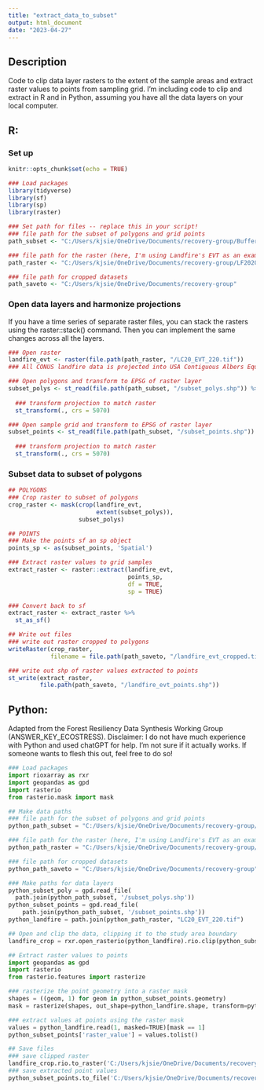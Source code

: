 ```yaml
---
title: "extract_data_to_subset"
output: html_document
date: "2023-04-27"
---
```


## Description
Code to clip data layer rasters to the extent of the sample areas and extract raster values to points from sampling grid. I'm including code to clip and extract in R and in Python, assuming you have all the data layers on your local computer.

## R:
### Set up
```r
knitr::opts_chunk$set(echo = TRUE)

### Load packages
library(tidyverse)
library(sf)
library(sp)
library(raster)

### Set path for files -- replace this in your script!
### file path for the subset of polygons and grid points
path_subset <- "C:/Users/kjsie/OneDrive/Documents/recovery-group/Buffered_fire"

### file path for the raster (here, I'm using Landfire's EVT as an example)
path_raster <- "C:/Users/kjsie/OneDrive/Documents/recovery-group/LF2020_EVT_220_CONUS/Tif"

### file path for cropped datasets
path_saveto <- "C:/Users/kjsie/OneDrive/Documents/recovery-group"
```

### Open data layers and harmonize projections
If you have a time series of separate raster files, you can stack the rasters using the raster::stack() command. Then you can implement the same changes across all the layers.
```r
### Open raster
landfire_evt <- raster(file.path(path_raster, "/LC20_EVT_220.tif"))
### All CONUS landfire data is projected into USA Contiguous Albers Equal Area Conic (EPSG:5070)

### Open polygons and transform to EPSG of raster layer
subset_polys <- st_read(file.path(path_subset, "/subset_polys.shp")) %>%
  
  ### transform projection to match raster
  st_transform(., crs = 5070)

### Open sample grid and transform to EPSG of raster layer
subset_points <- st_read(file.path(path_subset, "/subset_points.shp")) %>%
  
  ### transform projection to match raster
  st_transform(., crs = 5070)
```

### Subset data to subset of polygons
```r
## POLYGONS
### Crop raster to subset of polygons
crop_raster <- mask(crop(landfire_evt, 
                         extent(subset_polys)), 
                    subset_polys)

## POINTS
### Make the points sf an sp object
points_sp <- as(subset_points, 'Spatial')

### Extract raster values to grid samples
extract_raster <- raster::extract(landfire_evt,
                                  points_sp,
                                  df = TRUE,
                                  sp = TRUE)

### Convert back to sf
extract_raster <- extract_raster %>%
  st_as_sf()

## Write out files
### write out raster cropped to polygons
writeRaster(crop_raster,
            filename = file.path(path_saveto, "/landfire_evt_cropped.tif"))

### write out shp of raster values extracted to points
st_write(extract_raster,
         file.path(path_saveto, "/landfire_evt_points.shp"))
```

## Python:
Adapted from the Forest Resiliency Data Synthesis Working Group (ANSWER_KEY_ECOSTRESS). Disclaimer: I do not have much experience with Python and used chatGPT for help. I'm not sure if it actually works. If someone wants to flesh this out, feel free to do so!
```python
### Load packages
import rioxarray as rxr
import geopandas as gpd
import rasterio
from rasterio.mask import mask

## Make data paths
### file path for the subset of polygons and grid points
python_path_subset = "C:/Users/kjsie/OneDrive/Documents/recovery-group/Buffered_fire"

### file path for the raster (here, I'm using Landfire's EVT as an example)
python_path_raster = "C:/Users/kjsie/OneDrive/Documents/recovery-group/LF2020_EVT_220_CONUS/Tif"

### file path for cropped datasets
python_path_saveto = "C:/Users/kjsie/OneDrive/Documents/recovery-group"

### Make paths for data layers
python_subset_poly = gpd.read_file(
  path.join(python_path_subset, '/subset_polys.shp'))
python_subset_points = gpd.read_file(
    path.join(python_path_subset, '/subset_points.shp')) 
python_landfire = path.join(python_path_raster, "LC20_EVT_220.tif")

## Open and clip the data, clipping it to the study area boundary
landfire_crop = rxr.open_rasterio(python_landfire).rio.clip(python_subset_poly.geometry)

## Extract raster values to points
import geopandas as gpd
import rasterio
from rasterio.features import rasterize

### rasterize the point geometry into a raster mask
shapes = ((geom, 1) for geom in python_subset_points.geometry)
mask = rasterize(shapes, out_shape=python_landfire.shape, transform=python_landfire.transform)

### extract values at points using the raster mask
values = python_landfire.read(1, masked=TRUE)[mask == 1]
python_subset_points['raster_value'] = values.tolist()

## Save files
### save clipped raster
landfire_crop.rio.to_raster('C:/Users/kjsie/OneDrive/Documents/recovery-group/python_raster_cropped.tif') 
### save extracted point values
python_subset_points.to_file('C:/Users/kjsie/OneDrive/Documents/recovery-group/python_raster_extract.shp')
```

